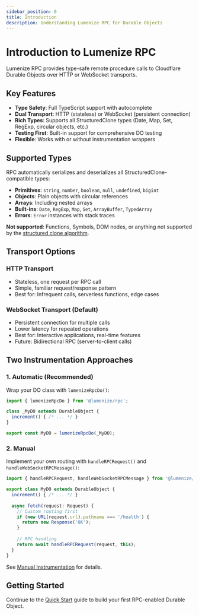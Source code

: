 ```yaml
---
sidebar_position: 0
title: Introduction
description: Understanding Lumenize RPC for Durable Objects
---
```


# Introduction to Lumenize RPC

Lumenize RPC provides type-safe remote procedure calls to Cloudflare Durable Objects over HTTP or WebSocket transports.

## Key Features

- **Type Safety**: Full TypeScript support with autocomplete
- **Dual Transport**: HTTP (stateless) or WebSocket (persistent connection)
- **Rich Types**: Supports all StructuredClone types (Date, Map, Set, RegExp, circular objects, etc.)
- **Testing First**: Built-in support for comprehensive DO testing
- **Flexible**: Works with or without instrumentation wrappers

## Supported Types

RPC automatically serializes and deserializes all StructuredClone-compatible types:

- **Primitives**: `string`, `number`, `boolean`, `null`, `undefined`, `bigint`
- **Objects**: Plain objects with circular references
- **Arrays**: Including nested arrays
- **Built-ins**: `Date`, `RegExp`, `Map`, `Set`, `ArrayBuffer`, `TypedArray`
- **Errors**: `Error` instances with stack traces

**Not supported**: Functions, Symbols, DOM nodes, or anything not supported by the [structured clone algorithm](https://developer.mozilla.org/en-US/docs/Web/API/Web_Workers_API/Structured_clone_algorithm).

## Transport Options

### HTTP Transport
- Stateless, one request per RPC call
- Simple, familiar request/response pattern
- Best for: Infrequent calls, serverless functions, edge cases

### WebSocket Transport (Default)
- Persistent connection for multiple calls
- Lower latency for repeated operations
- Best for: Interactive applications, real-time features
- Future: Bidirectional RPC (server-to-client calls)

## Two Instrumentation Approaches

### 1. Automatic (Recommended)
Wrap your DO class with `lumenizeRpcDo()`:

```typescript
import { lumenizeRpcDo } from '@lumenize/rpc';

class _MyDO extends DurableObject {
  increment() { /* ... */ }
}

export const MyDO = lumenizeRpcDo(_MyDO);
```

### 2. Manual
Implement your own routing with `handleRPCRequest()` and `handleWebSocketRPCMessage()`:

```typescript
import { handleRPCRequest, handleWebSocketRPCMessage } from '@lumenize/rpc';

export class MyDO extends DurableObject {
  increment() { /* ... */ }
  
  async fetch(request: Request) {
    // Custom routing first
    if (new URL(request.url).pathname === '/health') {
      return new Response('OK');
    }
    
    // RPC handling
    return await handleRPCRequest(request, this);
  }
}
```

See [Manual Instrumentation](./manual-instrumentation.mdx) for details.

## Getting Started

Continue to the [Quick Start](./quick-start.mdx) guide to build your first RPC-enabled Durable Object.
